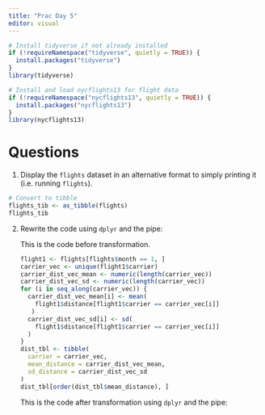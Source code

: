 ```yaml
---
title: "Prac Day 5"
editor: visual
---
```


```r

# Install tidyverse if not already installed
if (!requireNamespace("tidyverse", quietly = TRUE)) {
  install.packages("tidyverse")
}
library(tidyverse)

# Install and load nycflights13 for flight data
if (!requireNamespace("nycflights13", quietly = TRUE)) {
  install.packages("nycflights13")
}
library(nycflights13)
```

# Questions

1.  Display the `flights` dataset in an alternative format to simply printing it (i.e. running `flights`).

```r
# Convert to tibble
flights_tib <- as_tibble(flights)
flights_tib
```

2.  Rewrite the code using `dplyr` and the pipe:

    This is the code before transformation.

    ```r
    flight1 <- flights[flights$month == 1, ]
    carrier_vec <- unique(flight1$carrier)
    carrier_dist_vec_mean <- numeric(length(carrier_vec))
    carrier_dist_vec_sd <- numeric(length(carrier_vec))
    for (i in seq_along(carrier_vec)) {
      carrier_dist_vec_mean[i] <- mean(
        flight1$distance[flight1$carrier == carrier_vec[i]]
       )
      carrier_dist_vec_sd[i] <- sd(
        flight1$distance[flight1$carrier == carrier_vec[i]]
      )
    }
    dist_tbl <- tibble(
      carrier = carrier_vec,
      mean_distance = carrier_dist_vec_mean,
      sd_distance = carrier_dist_vec_sd
    )
    dist_tbl[order(dist_tbl$mean_distance), ]
    ```

    This is the code after transformation using `dplyr` and the pipe:

    ```r


    ```

